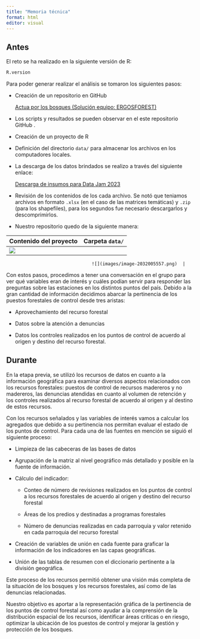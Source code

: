```yaml
---
title: "Memoria técnica"
format: html
editor: visual
---
```


## Antes

El reto se ha realizado en la siguiente versión de R:

```r
R.version
```

Para poder generar realizar el análisis se tomaron los siguientes pasos:

-   Creación de un repositorio en GitHub

    [Actua por los bosques (Solución equipo: ERGOSFOREST)](https://github.com/ergostats/actuo_por_los_bosques.git)

-   Los scripts y resultados se pueden observar en el este repositorio GitHub .

-   Creación de un proyecto de R

-   Definición del directorio `data/` para almacenar los archivos en los computadores locales.

-   La descarga de los datos brindados se realizo a través del siguiente enlace:

    [Descarga de insumos para Data Jam 2023](https://drive.google.com/drive/folders/1bz5JUa15XU3jQ6HVF7G4jgf5EOwPSjwW?usp=sharing)

-   Revisión de los contenidos de los cada archivo. Se notó que teniamos archivos en formato `.xlsx` (en el caso de las matrices temáticas) y `.zip` (para los shapefiles), para los segundos fue necesario descargarlos y descomprimirlos.

-   Nuestro repositorio quedo de la siguiente manera:

| Contenido del proyecto           | Carpeta `data/`                  |
|----------------------------------|----------------------------------|
| ![](images/image-1461251106.png) |                                  
                                                                      
                                    ![](images/image-2032005557.png)  |

Con estos pasos, procedimos a tener una conversación en el grupo para ver qué variables eran de interés y cuáles podían servir para responder las preguntas sobre las estaciones en los distintos puntos del país. Debido a la gran cantidad de información decidimos abarcar la pertinencia de los puestos forestales de control desde tres aristas:

-   Aprovechamiento del recurso forestal

-   Datos sobre la atención a denuncias

-   Datos los controles realizados en los puntos de control de acuerdo al origen y destino del recurso forestal.

## Durante

En la etapa previa, se utilizó los recursos de datos en cuanto a la información geográfica para examinar diversos aspectos relacionados con los recursos forestales: puestos de control de recursos madereros y no madereros, las denuncias atendidas en cuanto al volumen de retención y los controles realizados al recurso forestal de acuerdo al origen y al destino de estos recursos.

Con los recursos señalados y las variables de interés vamos a calcular los agregados que debido a su pertinencia nos permitan evaluar el estado de los puntos de control. Para cada una de las fuentes en mención se siguió el siguiente proceso:

-   Limpieza de las cabeceras de las bases de datos

-   Agrupación de la matriz al nivel geográfico más detallado y posible en la fuente de información.

-   Cálculo del indicador:

    -   Conteo de número de revisiones realizados en los puntos de control a los recursos forestales de acuerdo al origen y destino del recurso forestal

    -   Áreas de los predios y destinadas a programas forestales

    -   Número de denuncias realizadas en cada parroquia y valor retenido en cada parroquia del recurso forestal

-   Creación de variables de unión en cada fuente para graficar la información de los indicadores en las capas geográficas.

-   Unión de las tablas de resumen con el diccionario pertinente a la división geográfica.

Este proceso de los recursos permitió obtener una visión más completa de la situación de los bosques y los recursos forestales, así como de las denuncias relacionadas.

Nuestro objetivo es aportar a la representación gráfica de la pertinencia de los puntos de control forestal así como ayudar a la comprensión de la distribución espacial de los recursos, identificar áreas críticas o en riesgo, optimizar la ubicación de los puestos de control y mejorar la gestión y protección de los bosques.

## 
